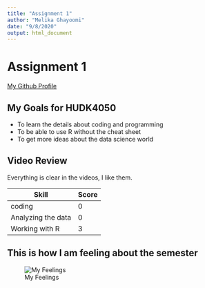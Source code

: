 ```yaml
---
title: "Assignment 1"
author: "Melika Ghayoomi"
date: "9/8/2020"
output: html_document
---
```

# Assignment 1

[My Github Profile](https://github.com/melikaghayoomi)

## My Goals for HUDK4050

* To learn the details about coding and programming 
* To be able to use R without the cheat sheet 
* To get more ideas about the data science world 
 

## Video Review

Everything is clear in the videos, I like them.


Skill              | Score
-----------------  | ---------------
coding             |  0
Analyzing the data |  0
Working with R     |  3

## This is how I am feeling about the semester

![My Feelings](MyFeelings.jpg) 

